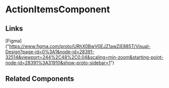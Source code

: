 <!-- action-items.stories.mdx -->


<Meta title="QTD Components/evaluation/task-list-review/task-list-review-create-wizard/action-items/README" component={ActionItemsComponent} />

# ActionItemsComponent

<ArgsTable of={ActionItemsComponent} />

## Links

[Figma] ("https://www.figma.com/proto/URhX0BwV0EJZ1awZjE885T/Visual-Design?page-id=0%3A1&node-id=28391-32514&viewport=244%2C48%2C0.04&scaling=min-zoom&starting-point-node-id=28391%3A31910&show-proto-sidebar=1")

## Related Components
